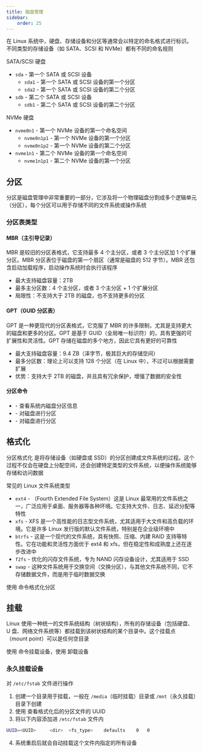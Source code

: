 ```yaml
---
title: 磁盘管理
sidebar:
    order: 25
---
```



在 Linux 系统中，硬盘、存储设备和分区等通常会以特定的命名格式进行标识。不同类型的存储设备（如 SATA、SCSI 和 NVMe）都有不同的命名规则

SATA/SCSI 硬盘

- `sda` - 第一个 SATA 或 SCSI 设备
    - `sda1` - 第一个 SATA 或 SCSI 设备的第一个分区
    - `sda2` - 第一个 SATA 或 SCSI 设备的第二个分区
- `sdb` - 第二个 SATA 或 SCSI 设备
    - `sdb1` - 第二个 SATA 或 SCSI 设备的第二个分区

NVMe 硬盘

- `nvme0n1` - 第一个 NVMe 设备的第一个命名空间
    - `nvme0n1p1` - 第一个 NVMe 设备的第一个分区
    - `nvme0n1p2` - 第一个 NVMe 设备的第二个分区
- `nvme1n1` - 第二个 NVMe 设备的第一个命名空间
    - `nvme1n1p1` - 第二个 NVMe 设备的第一个分区

## 分区

分区是磁盘管理中非常重要的一部分，它涉及将一个物理磁盘分割成多个逻辑单元（分区），每个分区可以用于存储不同的文件系统或操作系统

### 分区表类型

#### MBR（主引导记录）

MBR 是较旧的分区表格式，它支持最多 4 个主分区，或者 3 个主分区加 1 个扩展分区。MBR 分区表位于磁盘的第一个扇区（通常是磁盘的 512 字节）。MBR 还包含启动加载程序，启动操作系统时会执行该程序

- 最大支持磁盘容量：2TB
- 最多主分区数：4 个主分区，或者 3 个主分区 + 1 个扩展分区
- 局限性：不支持大于 2TB 的磁盘，也不支持更多的分区

#### GPT（GUID 分区表）

GPT 是一种更现代的分区表格式，它克服了 MBR 的许多限制，尤其是支持更大的磁盘和更多的分区。GPT 是基于 GUID（全局唯一标识符）的，具有更强的可扩展性和灵活性。GPT 存储在磁盘的多个地方，因此它具有更好的可靠性

- 最大支持磁盘容量：9.4 ZB（泽字节，极其巨大的存储空间）
- 最多分区数：理论上可以支持 128 个分区（在 Linux 中），不过可以根据需要扩展
- 优势：支持大于 2TB 的磁盘，并且具有冗余保护，增强了数据的安全性

#### 分区命令

- <InternalLink text="lsblk" href="linux/commands/disk-device#lsblk" /> -
  查看系统内磁盘分区信息
- <InternalLink text="fdisk" href="linux/commands/disk-device#fdisk" /> -
  对磁盘进行分区
- <InternalLink text="parted" href="linux/commands/disk-device#parted" /> -
  对磁盘进行分区

## 格式化

分区格式化 是将存储设备（如硬盘或 SSD）的分区创建成文件系统的过程。这个过程不仅会在硬盘上分配空间，还会创建特定类型的文件系统，以便操作系统能够存储和访问数据

常见的 Linux 文件系统类型

- `ext4` - （Fourth Extended File System）这是 Linux 最常用的文件系统之一，广泛应用于桌面、服务器等各种环境。它支持大文件、日志、延迟分配等特性
- `xfs` - XFS 是一个高性能的日志型文件系统，尤其适用于大文件和高负载的环境。它是许多 Linux 发行版的默认文件系统，特别是在企业级环境中
- `btrfs` - 这是一个现代的文件系统，具有快照、压缩、内建 RAID 支持等特性。它在功能和灵活性方面优于 ext4 和 xfs，但在稳定性和成熟度上还在逐步改进中
- `f2fs` - 优化的闪存文件系统，专为 NAND 闪存设备设计，尤其适用于 SSD
- `swap` - 这种文件系统用于交换空间（交换分区），与其他文件系统不同，它不存储数据文件，而是用于临时数据交换

使用 <InternalLink code text="mkfs" href="linux/commands/disk-device#mkfs" /> 命令格式化分区

## 挂载

Linux 使用一种统一的文件系统结构（树状结构），所有的存储设备（包括硬盘、U 盘、网络文件系统等）都挂载到该树状结构的某个目录中。这个挂载点（mount point）可以是任何空目录

使用 <InternalLink code text="mount" href="linux/commands/disk-device#mount" /> 命令挂载设备，使用 <InternalLink code text="umount" href="linux/commands/disk-device#umount" /> 卸载设备

### 永久挂载设备

对 `/etc/fstab` 文件进行操作

1. 创建一个目录用于挂载，一般在 `/media`（临时挂载）目录或 `/mnt`（永久挂载）目录下创建
2. 使用 <InternalLink code text="blkid" href="linux/commands/disk-device#blkid" /> 查看格式化后的分区文件的 UUID
3. 将以下内容添加进 `/etc/fstab` 文件内

```bash
UUID=<UUID>     <dir>  <fs_type>    defaults    0   0
```

4. 系统重启后就会自动挂载这个文件内指定的所有设备
